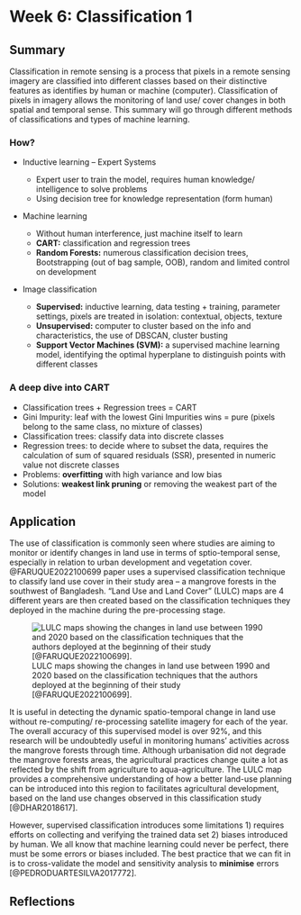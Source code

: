 # Week 6: Classification 1

## Summary

Classification in remote sensing is a process that pixels in a remote sensing imagery are classified into different classes based on their distinctive features as identifies by human or machine (computer). Classification of pixels in imagery allows the monitoring of land use/ cover changes in both spatial and temporal sense. This summary will go through different methods of classifications and types of machine learning.

### How?

-   Inductive learning -- Expert Systems

    -   Expert user to train the model, requires human knowledge/ intelligence to solve problems
    -   Using decision tree for knowledge representation (form human)

-   Machine learning

    -   Without human interference, just machine itself to learn
    -   **CART:** classification and regression trees
    -   **Random Forests:** numerous classification decision trees, Bootstrapping (out of bag sample, OOB), random and limited control on development

-   Image classification

    -   **Supervised:** inductive learning, data testing + training, parameter settings, pixels are treated in isolation: contextual, objects, texture
    -   **Unsupervised:** computer to cluster based on the info and characteristics, the use of DBSCAN, cluster busting
    -   **Support Vector Machines (SVM):** a supervised machine learning model, identifying the optimal hyperplane to distinguish points with different classes

### A deep dive into CART

-   Classification trees + Regression trees = CART
-   Gini Impurity: leaf with the lowest Gini Impurities wins = pure (pixels belong to the same class, no mixture of classes)
-   Classification trees: classify data into discrete classes
-   Regression trees: to decide where to subset the data, requires the calculation of sum of squared residuals (SSR), presented in numeric value not discrete classes
-   Problems: **overfitting** with high variance and low bias
-   Solutions: **weakest link pruning** or removing the weakest part of the model

## Application

The use of classification is commonly seen where studies are aiming to monitor or identify changes in land use in terms of sptio-temporal sense, especially in relation to urban development and vegetation cover. @FARUQUE2022100699 paper uses a supervised classification technique to classify land use cover in their study area -- a mangrove forests in the southwest of Bangladesh. "Land Use and Land Cover" (LULC) maps are 4 different years are then created based on the classification techniques they deployed in the machine during the pre-processing stage.

![LULC maps showing the changes in land use between 1990 and 2020 based on the classification techniques that the authors deployed at the beginning of their study [@FARUQUE2022100699].](images/LULC.jpg)

It is useful in detecting the dynamic spatio-temporal change in land use without re-computing/ re-processing satellite imagery for each of the year. The overall accuracy of this supervised model is over 92%, and this research will be undoubtedly useful in monitoring humans' activities across the mangrove forests through time. Although urbanisation did not degrade the mangrove forests areas, the agricultural practices change quite a lot as reflected by the shift from agriculture to aqua-agriculture. The LULC map provides a comprehensive understanding of how a better land-use planning can be introduced into this region to facilitates agricultural development, based on the land use changes observed in this classification study [@DHAR2018617].

However, supervised classification introduces some limitations 1) requires efforts on collecting and verifying the trained data set 2) biases introduced by human. We all know that machine learning could never be perfect, there must be some errors or biases included. The best practice that we can fit in is to cross-validate the model and sensitivity analysis to **minimise** errors [@PEDRODUARTESILVA2017772].

## Reflections
